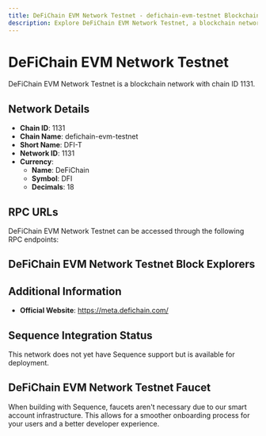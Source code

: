 ```yaml
--- 
title: DeFiChain EVM Network Testnet - defichain-evm-testnet Blockchain Network
description: Explore DeFiChain EVM Network Testnet, a blockchain network with chain ID 1131. Learn about its native currency, DeFiChain, and how to interact with the network.
---
```


# DeFiChain EVM Network Testnet

DeFiChain EVM Network Testnet is a blockchain network with chain ID 1131.

## Network Details

- **Chain ID**: 1131
- **Chain Name**: defichain-evm-testnet
- **Short Name**: DFI-T
- **Network ID**: 1131
- **Currency**: 
  - **Name**: DeFiChain
  - **Symbol**: DFI
  - **Decimals**: 18

## RPC URLs

DeFiChain EVM Network Testnet can be accessed through the following RPC endpoints:



## DeFiChain EVM Network Testnet Block Explorers



## Additional Information

- **Official Website**: https://meta.defichain.com/

## Sequence Integration Status

This network does not yet have Sequence support but is available for deployment.

## DeFiChain EVM Network Testnet Faucet

When building with Sequence, faucets aren't necessary due to our smart account infrastructure. This allows for a smoother onboarding process for your users and a better developer experience.

